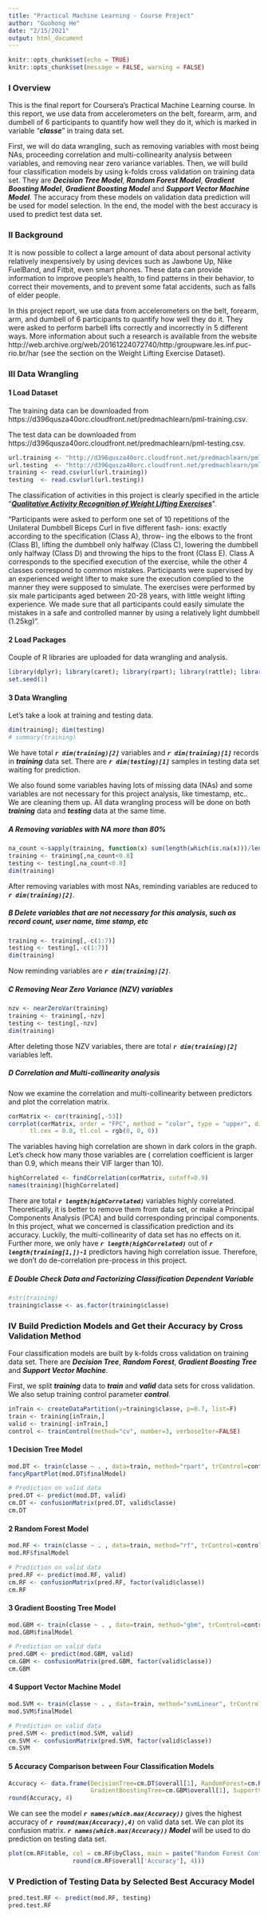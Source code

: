 ```yaml
---
title: "Practical Machine Learning - Course Project"
author: "Guohong He"
date: "2/15/2021"
output: html_document
---
```


```r
knitr::opts_chunk$set(echo = TRUE)
knitr::opts_chunk$set(message = FALSE, warning = FALSE)
```

### I Overview

This is the final report for Coursera's Practical Machine Learning course. In this report, we use data from accelerometers on the belt, forearm, arm, and dumbell of 6 participants to quantify how well they do it, which is marked in variable "___classe___" in traing data set. 

First, we will do data wrangling, such as removing variables with most being NAs, proceeding correlation and multi-collinearity analysis between variables, and removing near zero variance variables. Then, we will build four classification models by using k-folds cross validation on training data set. They are ___Decision Tree Model___, ___Random Forest Model___, ___Gradient Boosting Model___, ___Gradient Boosting Model___ and ___Support Vector Machine Model___. The accuracy from these models on validation data prediction will be used for model selection. In the end, the model with the best accuracy is used to predict test data set.  


### II Background

It is now possible to collect a large amount of data about personal activity relatively inexpensively by using devices such as Jawbone Up, Nike FuelBand, and Fitbit, even smart phones. These data can provide information to improve people's health, to find patterns in their behavior, to correct their movements, and to prevent some fatal accidents, such as falls of elder people.  

In this project report, we use data from accelerometers on the belt, forearm, arm, and dumbell of 6 participants to quantify how well they do it. They were asked to perform barbell lifts correctly and incorrectly in 5 different ways. More information about such a research is available from the website http://web.archive.org/web/20161224072740/http:/groupware.les.inf.puc-rio.br/har (see the section on the Weight Lifting Exercise Dataset).

### III Data Wrangling

#### 1 Load Dataset

The training data can be downloaded from https://d396qusza40orc.cloudfront.net/predmachlearn/pml-training.csv.

The test data can be downloaded from https://d396qusza40orc.cloudfront.net/predmachlearn/pml-testing.csv.

```r
url.training <- "http://d396qusza40orc.cloudfront.net/predmachlearn/pml-training.csv"
url.testing  <- "http://d396qusza40orc.cloudfront.net/predmachlearn/pml-testing.csv"
training <- read.csv(url(url.training))
testing  <- read.csv(url(url.testing))
```

The classification of activities in this project is clearly specified in the article "___[Qualitative Activity Recognition of Weight Lifting Exercises](http://groupware.les.inf.puc-rio.br/public/papers/2013.Velloso.QAR-WLE.pdf)___".  

"Participants were asked to perform one set of 10 repetitions of the Unilateral Dumbbell Biceps Curl in five different fash- ions: exactly according to the specification (Class A), throw- ing the elbows to the front (Class B), lifting the dumbbell only halfway (Class C), lowering the dumbbell only halfway (Class D) and throwing the hips to the front (Class E). Class A corresponds to the specified execution of the exercise, while the other 4 classes correspond to common mistakes. Participants were supervised by an experienced weight lifter to make sure the execution complied to the manner they were supposed to simulate. The exercises were performed by six male participants aged between 20-28 years, with little weight lifting experience. We made sure that all participants could easily simulate the mistakes in a safe and controlled manner by using a relatively light dumbbell (1.25kg)".


#### 2 Load Packages

Couple of R libraries are uploaded for data wrangling and analysis. 

```r
library(dplyr); library(caret); library(rpart); library(rattle); library(randomForest); library(corrplot)
set.seed(1)
```


#### 3 Data Wrangling

Let's take a look at training and testing data.

```r
dim(training); dim(testing)
# summary(training)
```

We have total ___`r dim(training)[2]`___ variables and ___`r dim(training)[1]`___ records in ___training___ data set. There are ___`r dim(testing)[1]`___ samples in testing data set waiting for prediction. 

We also found some variables having lots of missing data (NAs) and some variables are not necessary for this project analysis, like timestamp, etc.. We are cleaning them up. All data wrangling process will be done on both ___training___ data and ___testing___ data at the same time.


##### A Removing variables with NA more than 80%

```r
na_count <-sapply(training, function(x) sum(length(which(is.na(x)))/length(training[,1])))
training <- training[,na_count<0.8]
testing <- testing[,na_count<0.8]
dim(training)
```

After removing variables with most NAs, reminding variables are reduced to ___`r dim(training)[2]`___.


##### B Delete variables that are not necessary for this analysis, such as record count, user name, time stamp, etc 

```r
training <- training[,-c(1:7)]
testing <- testing[,-c(1:7)]
dim(training)
```

Now reminding variables are ___`r dim(training)[2]`___.


##### C Removing Near Zero Variance (NZV) variables

```r
nzv <- nearZeroVar(training)
training <- training[,-nzv]
testing <- testing[,-nzv]
dim(training)
```

After deleting those NZV variables, there are total ___`r dim(training)[2]`___ variables left.


##### D Correlation and Multi-collinearity analysis 

Now we examine the correlation and multi-collinearity between predictors and plot the correlation matrix. 

```r
corMatrix <- cor(training[,-53])
corrplot(corMatrix, order = "FPC", method = "color", type = "upper", diag=FALSE,
      tl.cex = 0.8, tl.col = rgb(0, 0, 0))
```

The variables having high correlation are shown in dark colors in the graph. Let's check how many those variables are ( correlation coefficient is larger than 0.9, which means their VIF larger than 10).

```r
highCorrelated <- findCorrelation(corMatrix, cutoff=0.9)
names(training)[highCorrelated]
```

There are total  ___`r length(highCorrelated)`___ variables highly correlated. Theoretically, it is better to remove them from data set, or make a Principal Components Analysis (PCA) and build corresponding principal components. In this project, what we concerned is classification prediction and its accuracy. Luckily, the multi-collinearity of data set has no effects on it. Further more, we only have ___`r length(highCorrelated)`___ out of ___`r length(training[1,])-1`___ predictors having high correlation issue. Therefore, we don't do de-correlation pre-process in this project. 


##### E Double Check Data and Factorizing Classification Dependent Variable

```r
#str(training)
training$classe <- as.factor(training$classe)
```


### IV Build Prediction Models and Get their Accuracy by Cross Validation Method

Four classification models are built by k-folds cross validation on training data set. There are ___Decision Tree___, ___Random Forest___, ___Gradient Boosting Tree___ and ___Support Vector Machine___. 

First, we split ___training___ data to ___train___ and ___valid___ data sets for cross validation. We also setup training control parameter ___control___.

```r
inTrain <- createDataPartition(y=training$classe, p=0.7, list=F)
train <- training[inTrain,]
valid <- training[-inTrain,]
control <- trainControl(method="cv", number=3, verboseIter=FALSE)
```


#### 1 Decision Tree Model

```r
mod.DT <- train(classe ~ . , data=train, method="rpart", trControl=control, tuneLength=5)
fancyRpartPlot(mod.DT$finalModel)

# Prediction on valid data
pred.DT <- predict(mod.DT, valid)
cm.DT <- confusionMatrix(pred.DT, valid$classe)
cm.DT
```


#### 2 Random Forest Model

```r
mod.RF <- train(classe ~ . , data=train, method="rf", trControl=control, tuneLength=5)
mod.RF$finalModel

# Prediction on valid data
pred.RF <- predict(mod.RF, valid)
cm.RF <- confusionMatrix(pred.RF, factor(valid$classe))
cm.RF
```


#### 3 Gradient Boosting Tree Model

```r
mod.GBM <- train(classe ~ . , data=train, method="gbm", trControl=control, tuneLength=5, verbose=FALSE)
mod.GBM$finalModel

# Prediction on valid data
pred.GBM <- predict(mod.GBM, valid)
cm.GBM <- confusionMatrix(pred.GBM, factor(valid$classe))
cm.GBM
```


#### 4 Support Vector Machine Model

```r
mod.SVM <- train(classe ~ . , data=train, method="svmLinear", trControl=control, tuneLength=5, verbose=FALSE)
mod.SVM$finalModel

# Prediction on valid data
pred.SVM <- predict(mod.SVM, valid)
cm.SVM <- confusionMatrix(pred.SVM, factor(valid$classe))
cm.SVM
```


#### 5 Accuracy Comparison between Four Classification Models

```r
Accuracy <- data.frame(DecisionTree=cm.DT$overall[1], RandomForest=cm.RF$overall[1], 
                       GradientBoostingTree=cm.GBM$overall[1], SupportVectorMachine=cm.SVM$overall[1])
round(Accuracy, 4) 
```

We can see the model ___`r names(which.max(Accuracy))`___ gives the highest accuracy of ___`r round(max(Accuracy),4)`___ on valid data set. We can plot its confusion matrix. ___`r names(which.max(Accuracy))` Model___ will be used to do prediction on testing data set.

```r
plot(cm.RF$table, col = cm.RF$byClass, main = paste("Random Forest Confusion Matrix - Accuracy =",
                  round(cm.RF$overall['Accuracy'], 4)))
```


### V Prediction of Testing Data by Selected Best Accuracy Model

```r
pred.test.RF <- predict(mod.RF, testing)
pred.test.RF
```














